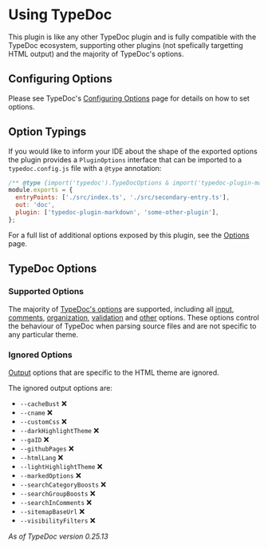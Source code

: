 
# Using TypeDoc

This plugin is like any other TypeDoc plugin and is fully compatible with the TypeDoc ecosystem, supporting other plugins (not spefically targetting HTML output) and the majority of TypeDoc's options.

## Configuring Options

Please see TypeDoc's [Configuring Options](https://typedoc.org/options/configuration/) page for details on how to set options.

## Option Typings

If you would like to inform your IDE about the shape of the exported options the plugin provides a `PluginOptions` interface that can be imported to a `typedoc.config.js` file with a `@type` annotation:

```js filename="typedoc.config.js"
/** @type {import('typedoc').TypeDocOptions & import('typedoc-plugin-markdown').PluginOptions} */
module.exports = {
  entryPoints: ['./src/index.ts', './src/secondary-entry.ts'],
  out: 'doc',
  plugin: ['typedoc-plugin-markdown', 'some-other-plugin'],
};
```

For a full list of additional options exposed by this plugin, see the [Options](/docs/options) page.

## TypeDoc Options

### Supported Options

The majority of [TypeDoc's options](https://typedoc.org/options/) are supported, including all [input](https://typedoc.org/options/input/), [comments](https://typedoc.org/options/comments/), [organization](https://typedoc.org/options/organization/), [validation](https://typedoc.org/options/validation/) and [other](https://typedoc.org/options/other/) options.
These options control the behaviour of TypeDoc when parsing source files and are not specific to any particular theme.

### Ignored Options

[Output](https://typedoc.org/options/output/) options that are specific to the HTML theme are ignored.

The ignored output options are:

- `--cacheBust` ❌
- `--cname` ❌
- `--customCss` ❌
- `--darkHighlightTheme` ❌
- `--gaID` ❌
- `--githubPages` ❌
- `--htmlLang` ❌
- `--lightHighlightTheme` ❌
- `--markedOptions` ❌
- `--searchCategoryBoosts` ❌
- `--searchGroupBoosts` ❌
- `--searchInComments` ❌
- `--sitemapBaseUrl` ❌
- `--visibilityFilters` ❌

*As of TypeDoc version 0.25.13*

